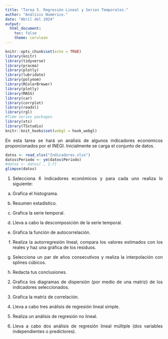 ```yaml
---
title: "Tarea 5. Regresión Lineal y Series Temporales."
author: "Análisis Numérico."
date: "Abril del 2024"
output: 
  html_document:
    toc: false
    theme: cerulean
---
```






<style>
body {
text-align: justify}
</style>



```r
knitr::opts_chunk$set(echo = TRUE)
library(knitr)
library(tidyverse)
library(pracma)
library(plotly)
library(lubridate)
library(polynom)
library(RColorBrewer)
library(plotly)
library(MASS)
library(car)
library(corrplot)
library(readxl)
library(rgl)
#Time series packages
library(xts)
library(TSstudio)
knitr::knit_hooks$set(webgl = hook_webgl)

```



En esta tarea se hará un análisis de algunos indicadores económicos proporcionados por el INEGI.  Inicialmente se carga el conjunto de datos.


```r
datos <- read_xlsx("Indicadores.xlsx")
datos$Periodo <- ym(datos$Periodo)
#datos <- datos[ , 1:7]
glimpse(datos)
```


1. Selecciona 6 indicadores económicos y para cada uno realiza lo siguiente:

a) Grafica el histograma.

b) Resumen estadístico.

c) Grafica la serie temporal.

d) Lleva a cabo la descomposición de la serie temporal.

e) Grafica la función de autocorrelación.

f) Realiza la autorregresión lineal, compara los valores estimados con los reales y haz una gráfica de los residuos.

g) Selecciona un par de años consecutivos y realiza la interpolación con splines cúbicos.

h) Redacta tus conclusiones.


2. Grafica los diagramas de dispersión (por medio de una matriz) de los indicadores seleccionados.

3. Grafica la matriz de correlación.

4. Lleva a cabo tres análisis de regresión lineal simple.

5. Realiza un análisis de regresión no lineal.

6. Lleva a cabo dos análisis de regresión lineal múltiple (dos variables independientes o predictores).







